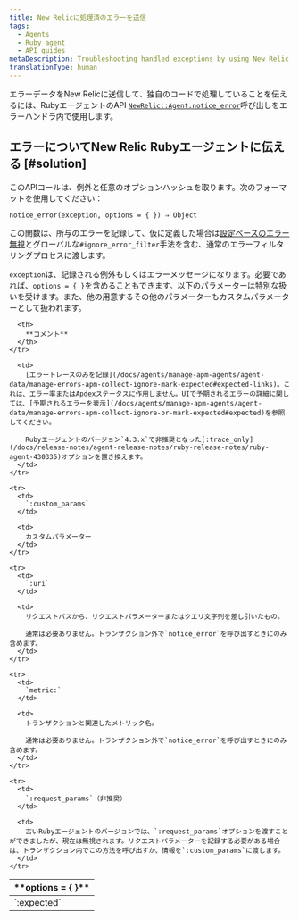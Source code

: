 ```yaml
---
title: New Relicに処理済のエラーを送信
tags:
  - Agents
  - Ruby agent
  - API guides
metaDescription: Troubleshooting handled exceptions by using New Relic's API to tell the Ruby agent to notice a handled error.
translationType: human
---
```


エラーデータをNew Relicに送信して、独自のコードで処理していることを伝えるには、RubyエージェントのAPI [`NewRelic::Agent.notice_error`](https://www.rubydoc.info/github/newrelic/newrelic-ruby-agent/NewRelic/Agent#notice_error-instance_method)呼び出しをエラーハンドラ内で使用します。

## エラーについてNew Relic Rubyエージェントに伝える [#solution]

このAPIコールは、例外と任意のオプションハッシュを取ります。次のフォーマットを使用してください：

```
notice_error(exception, options = { }) ⇒ Object
```

この関数は、所与のエラーを記録して、仮に定義した場合は[設定ベースのエラー無視](/docs/agents/ruby-agent/installation-configuration/ruby-agent-configuration#error_collector.ignore_errors)とグローバルな`#ignore_error_filter`手法を含む、通常のエラーフィルタリングプロセスに渡します。

`exception`は、記録される例外もしくはエラーメッセージになります。必要であれば、`options = { }`を含めることもできます。以下のパラメーターは特別な扱いを受けます。また、他の用意するその他のパラメーターもカスタムパラメーターとして扱われます。

<table>
  <thead>
    <tr>
      <th width={200}>
        **options = &#x7B; }**
      </th>

      <th>
        **コメント**
      </th>
    </tr>
  </thead>

  <tbody>
    <tr>
      <td>
        `:expected`
      </td>

      <td>
        [エラートレースのみを記録](/docs/agents/manage-apm-agents/agent-data/manage-errors-apm-collect-ignore-mark-expected#expected-links)。これは、エラー率またはApdexステータスに作用しません。UIで予期されるエラーの詳細に関しては、[予期されるエラーを表示](/docs/agents/manage-apm-agents/agent-data/manage-errors-apm-collect-ignore-or-mark-expected#expected)を参照してください。

        Rubyエージェントのバージョン`4.3.x`で非推奨となった[:trace_only](/docs/release-notes/agent-release-notes/ruby-release-notes/ruby-agent-430335)オプションを置き換えます。
      </td>
    </tr>

    <tr>
      <td>
        `:custom_params`
      </td>

      <td>
        カスタムパラメーター
      </td>
    </tr>

    <tr>
      <td>
        `:uri`
      </td>

      <td>
        リクエストパスから、リクエストパラメーターまたはクエリ文字列を差し引いたもの。

        通常は必要ありません。トランザクション外で`notice_error`を呼び出すときにのみ含めます。
      </td>
    </tr>

    <tr>
      <td>
        `metric:`
      </td>

      <td>
        トランザクションと関連したメトリック名。

        通常は必要ありません。トランザクション外で`notice_error`を呼び出すときにのみ含めます。
      </td>
    </tr>

    <tr>
      <td>
        `:request_params`（非推奨）
      </td>

      <td>
        古いRubyエージェントのバージョンでは、`:request_params`オプションを渡すことができましたが、現在は無視されます。リクエストパラメーターを記録する必要がある場合は、トランザクション内でこの方法を呼び出すか、情報を`:custom_params`に渡します。
      </td>
    </tr>
  </tbody>
</table>
